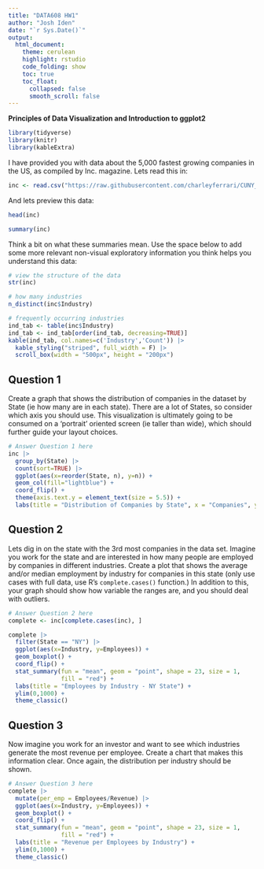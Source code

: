 ```yaml
---
title: "DATA608 HW1"
author: "Josh Iden"
date: "`r Sys.Date()`"
output:   
  html_document:
    theme: cerulean
    highlight: rstudio
    code_folding: show
    toc: true
    toc_float:
      collapsed: false
      smooth_scroll: false
---
```

  
  
**Principles of Data Visualization and Introduction to ggplot2**


```r
library(tidyverse)
library(knitr)
library(kableExtra)
```
I have provided you with data about the 5,000 fastest growing companies in the US, as compiled by Inc. magazine. Lets read this in:    

```r
inc <- read.csv("https://raw.githubusercontent.com/charleyferrari/CUNY_DATA_608/master/module1/Data/inc5000_data.csv", header= TRUE)
```

And lets preview this data:  

```r
head(inc)
```
```r
summary(inc)
```

Think a bit on what these summaries mean. Use the space below to add some more relevant non-visual exploratory information you think helps you understand this data:

```r
# view the structure of the data
str(inc)
```
```r
# how many industries
n_distinct(inc$Industry)
```

```r
# frequently occurring industries
ind_tab <- table(inc$Industry)
ind_tab <- ind_tab[order(ind_tab, decreasing=TRUE)]
kable(ind_tab, col.names=c('Industry','Count')) |>
  kable_styling("striped", full_width = F) |>
  scroll_box(width = "500px", height = "200px")
```


## Question 1

Create a graph that shows the distribution of companies in the dataset by State (ie how many are in each state). There are a lot of States, so consider which axis you should use. This visualization is ultimately going to be consumed on a 'portrait' oriented screen (ie taller than wide), which should further guide your layout choices.

```r
# Answer Question 1 here
inc |>
  group_by(State) |>
  count(sort=TRUE) |>
  ggplot(aes(x=reorder(State, n), y=n)) +
  geom_col(fill="lightblue") +
  coord_flip() +
  theme(axis.text.y = element_text(size = 5.5)) +
  labs(title = "Distribution of Companies by State", x = "Companies", y = "State")
```

## Question 2

Lets dig in on the state with the 3rd most companies in the data set. Imagine you work for the state and are interested in how many people are employed by companies in different industries. Create a plot that shows the average and/or median employment by industry for companies in this state (only use cases with full data, use R's `complete.cases()` function.) In addition to this, your graph should show how variable the ranges are, and you should deal with outliers.

```r
# Answer Question 2 here
complete <- inc[complete.cases(inc), ]

complete |>
  filter(State == "NY") |>
  ggplot(aes(x=Industry, y=Employees)) +
  geom_boxplot() +
  coord_flip() +
  stat_summary(fun = "mean", geom = "point", shape = 23, size = 1,
               fill = "red") +
  labs(title = "Employees by Industry - NY State") +
  ylim(0,1000) +
  theme_classic()
```

## Question 3

Now imagine you work for an investor and want to see which industries generate the most revenue per employee. Create a chart that makes this information clear. Once again, the distribution per industry should be shown.

```r
# Answer Question 3 here
complete |>
  mutate(per_emp = Employees/Revenue) |>
  ggplot(aes(x=Industry, y=Employees)) +
  geom_boxplot() +
  coord_flip() +
  stat_summary(fun = "mean", geom = "point", shape = 23, size = 1,
               fill = "red") +
  labs(title = "Revenue per Employees by Industry") +
  ylim(0,1000) +
  theme_classic()
```



